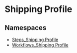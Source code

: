 
# Shipping Profile

## Namespaces

- [Steps\_Shipping Profile](../Shipping_Profile/core_flows.Shipping_Profile.Steps_Shipping_Profile/page.mdx)
- [Workflows\_Shipping Profile](../Shipping_Profile/core_flows.Shipping_Profile.Workflows_Shipping_Profile/page.mdx)
